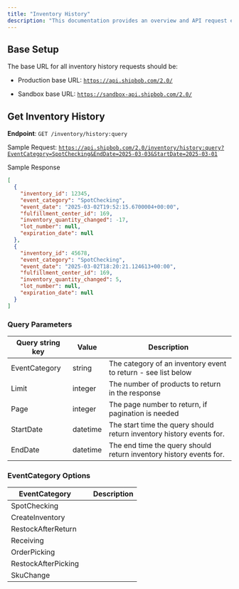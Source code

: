```yaml
---
title: "Inventory History"
description: "This documentation provides an overview and API request examples for getting product inventory history events from ShipBob."
---
```


## Base Setup

The base URL for all inventory history requests should be:

* Production base URL: [`https://api.shipbob.com/2.0/`](https://api.shipbob.com/2.0/)

* Sandbox base URL: [`https://sandbox-api.shipbob.com/2.0/`](https://sandbox-api.shipbob.com/2.0/)

&#x20;

## Get Inventory History&#x20;

**Endpoint**: `GET /inventory/history:query`

Sample Request: [`https://api.shipbob.com/2.0/inventory/history:query?EventCategory=SpotChecking&EndDate=2025-03-03&StartDate=2025-03-01`](https://api.shipbob.com/2.0/inventory/history:query?EventCategory=SpotChecking\&EndDate=2025-03-03\&StartDate=2025-03-01)

Sample Response

```json [expandable]
[
  {
    "inventory_id": 12345,
    "event_category": "SpotChecking",
    "event_date": "2025-03-02T19:52:15.6700004+00:00",
    "fulfillment_center_id": 169,
    "inventory_quantity_changed": -17,
    "lot_number": null,
    "expiration_date": null
  },
  {
    "inventory_id": 45678,
    "event_category": "SpotChecking",
    "event_date": "2025-03-02T18:20:21.124613+00:00",
    "fulfillment_center_id": 169,
    "inventory_quantity_changed": 5,
    "lot_number": null,
    "expiration_date": null
  }
]
```

### Query Parameters

| Query string key | Value    | Description                                                          |
| ---------------- | -------- | -------------------------------------------------------------------- |
| EventCategory    | string   | The category of an inventory event to return - see list below        |
| Limit            | integer  | The number of products to return in the response                     |
| Page             | integer  | The page number to return, if pagination is needed                   |
| StartDate        | datetime | The start time the query should return inventory history events for. |
| EndDate          | datetime | The end time the query should return inventory history events for.   |

### EventCategory Options

| EventCategory       |   | Description |
| ------------------- | - | ----------- |
| SpotChecking        |   |             |
| CreateInventory     |   |             |
| RestockAfterReturn  |   |             |
| Receiving           |   |             |
| OrderPicking        |   |             |
| RestockAfterPicking |   |             |
| SkuChange           |   |             |